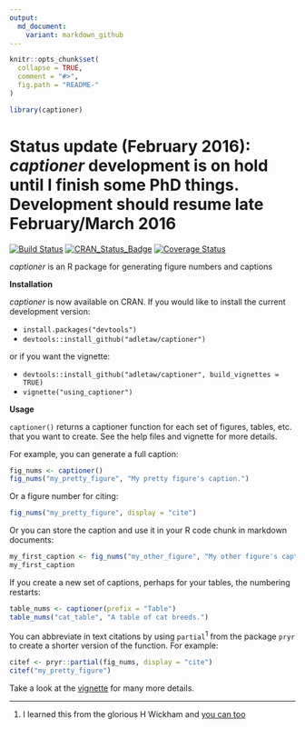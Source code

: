 ```yaml
---
output:
  md_document:
    variant: markdown_github
---
```


<!-- README.md is generated from README.Rmd. Please edit that file -->

```r
knitr::opts_chunk$set(
  collapse = TRUE,
  comment = "#>",
  fig.path = "README-"
)

library(captioner)
```

# Status update (February 2016): *captioner* development is on hold until I finish some PhD things.  Development should resume late February/March 2016

[![Build Status](https://travis-ci.org/adletaw/captioner.png?branch=master)](https://travis-ci.org/adletaw/captioner)
[![CRAN_Status_Badge](http://www.r-pkg.org/badges/version/captioner)](http://cran.r-project.org/package=captioner)
[![Coverage Status](https://coveralls.io/repos/adletaw/captioner/badge.svg?branch=master&service=github)](https://coveralls.io/github/adletaw/captioner?branch=master)

*captioner* is an R package for generating figure numbers and captions

**Installation**

*captioner* is now available on CRAN.  If you would like to install the current development version:

* `install.packages("devtools")`
* `devtools::install_github("adletaw/captioner")`

or if you want the vignette:

* `devtools::install_github("adletaw/captioner", build_vignettes = TRUE)`
* `vignette("using_captioner")`

**Usage**

`captioner()` returns a captioner function for each set of figures, tables, etc. that you want to create.  See the help files and vignette for more details.

For example, you can generate a full caption:

```r
fig_nums <- captioner()
fig_nums("my_pretty_figure", "My pretty figure's caption.")
```

Or a figure number for citing:

```r
fig_nums("my_pretty_figure", display = "cite")
```

Or you can store the caption and use it in your R code chunk in markdown documents:

```r
my_first_caption <- fig_nums("my_other_figure", "My other figure's caption.")
my_first_caption
```

If you create a new set of captions, perhaps for your tables, the numbering restarts:

```r
table_nums <- captioner(prefix = "Table")
table_nums("cat_table", "A table of cat breeds.")
```

You can abbreviate in text citations by using `partial`<sup>1</sup> from the package `pryr` to create a shorter version of the function.  For example:

```r
citef <- pryr::partial(fig_nums, display = "cite")
citef("my_pretty_figure")
```

Take a look at the [vignette](https://github.com/adletaw/captioner/tree/master/vignettes/using_captioner.Rmd) for many more details.

***

1.  I learned this from the glorious H Wickham and [you can too](http://adv-r.had.co.nz/)

